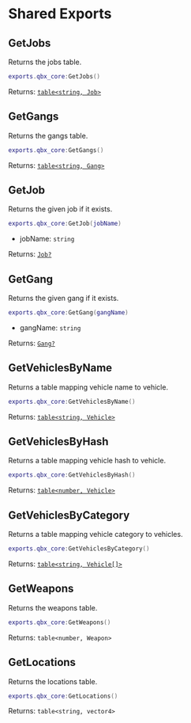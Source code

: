 
# Shared Exports

## GetJobs

Returns the jobs table.

```lua
exports.qbx_core:GetJobs()
```

Returns: [`table<string, Job>`](../types/job.mdx)

## GetGangs

Returns the gangs table.

```lua
exports.qbx_core:GetGangs()
```

Returns: [`table<string, Gang>`](../types/gang.mdx)

## GetJob

Returns the given job if it exists.

```lua
exports.qbx_core:GetJob(jobName)
```

- jobName: `string`

Returns: [`Job?`](../types/job.mdx)

## GetGang

Returns the given gang if it exists.

```lua
exports.qbx_core:GetGang(gangName)
```
- gangName: `string`

Returns: [`Gang?`](../types/gang.mdx)

## GetVehiclesByName

Returns a table mapping vehicle name to vehicle.

```lua
exports.qbx_core:GetVehiclesByName()
```

Returns: [`table<string, Vehicle>`](../types/vehicle.mdx#vehicle)

## GetVehiclesByHash

Returns a table mapping vehicle hash to vehicle.

```lua
exports.qbx_core:GetVehiclesByHash()
```

Returns: [`table<number, Vehicle>`](../types/vehicle.mdx#vehicle)

## GetVehiclesByCategory

Returns a table mapping vehicle category to vehicles.

```lua
exports.qbx_core:GetVehiclesByCategory()
```

Returns: [`table<string, Vehicle[]>`](../types/vehicle.mdx#vehicle)

## GetWeapons

Returns the weapons table.

```lua
exports.qbx_core:GetWeapons()
```

Returns: `table<number, Weapon>`

## GetLocations

Returns the locations table.

```lua
exports.qbx_core:GetLocations()
```

Returns: `table<string, vector4>`
